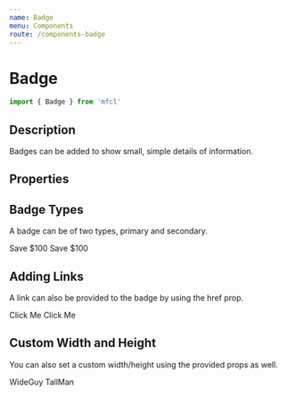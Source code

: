 ```yaml
---
name: Badge
menu: Components
route: /components-badge
---
```



# Badge

```javascript
import { Badge } from 'mfcl'
```

## Description

Badges can be added to show small, simple details of information.

## Properties

<Props of={Badge} />

## Badge Types

A badge can be of two types, primary and secondary.

<Playground>
  <Badge>Save $100</Badge>
  <span style={{ paddingLeft: '5px' }} />
  <Badge type="secondary">Save $100</Badge>
</Playground>

## Adding Links

A link can also be provided to the badge by using the href prop.

<Playground>
  <Badge href="https://www.youtube.com/watch?v=oHg5SJYRHA0">Click Me</Badge>
  <span style={{ paddingLeft: '5px' }} />
  <Badge href="https://www.youtube.com/watch?v=oHg5SJYRHA0" type="secondary">
    Click Me
  </Badge>
</Playground>

## Custom Width and Height

You can also set a custom width/height using the provided props as well.

<Playground>
  <Badge width="200px">WideGuy</Badge>
  <span style={{ paddingLeft: '5px' }} />
  <Badge height="50px" type="secondary">
    TallMan
  </Badge>
</Playground>
